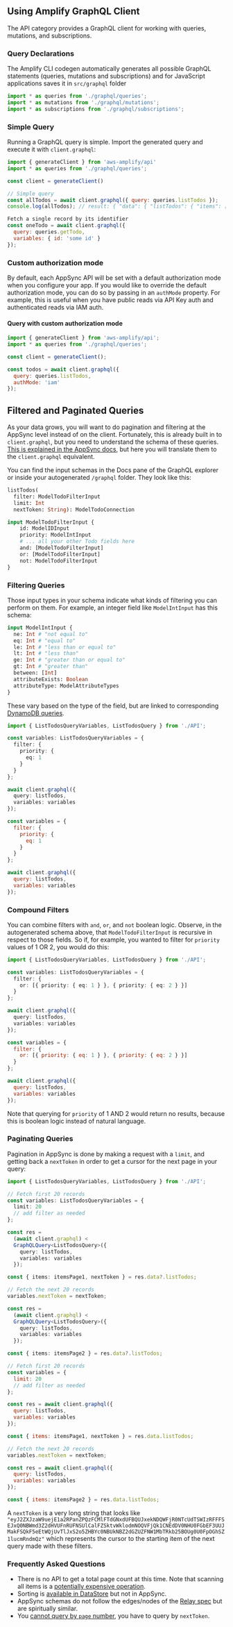 ## Using Amplify GraphQL Client

The API category provides a GraphQL client for working with queries, mutations, and subscriptions.

### Query Declarations

The Amplify CLI codegen automatically generates all possible GraphQL statements (queries, mutations and subscriptions) and for JavaScript applications saves it in `src/graphql` folder

```javascript
import * as queries from './graphql/queries';
import * as mutations from './graphql/mutations';
import * as subscriptions from './graphql/subscriptions';
```

### Simple Query

Running a GraphQL query is simple. Import the generated query and execute it with `client.graphql`:

```js
import { generateClient } from 'aws-amplify/api'
import * as queries from './graphql/queries';

const client = generateClient()

// Simple query
const allTodos = await client.graphql({ query: queries.listTodos });
console.log(allTodos); // result: { "data": { "listTodos": { "items": [/* ..... */] } } }

Fetch a single record by its identifier
const oneTodo = await client.graphql({
  query: queries.getTodo,
  variables: { id: 'some id' }
});
```

### Custom authorization mode

By default, each AppSync API will be set with a default authorization mode when you configure your app. If you would like to override the default authorization mode, you can do so by passing in an `authMode` property. For example, this is useful when you have public reads via API Key auth and authenticated reads via IAM auth.

#### Query with custom authorization mode

```js
import { generateClient } from 'aws-amplify/api';
import * as queries from './graphql/queries';

const client = generateClient();

const todos = await client.graphql({
  query: queries.listTodos,
  authMode: 'iam'
});
```

## Filtered and Paginated Queries

As your data grows, you will want to do pagination and filtering at the AppSync level instead of on the client. Fortunately, this is already built in to `client.graphql`, but you need to understand the schema of these queries. [This is explained in the AppSync docs](https://docs.aws.amazon.com/appsync/latest/devguide/using-your-api.html), but here you will translate them to the `client.graphql` equivalent.

You can find the input schemas in the Docs pane of the GraphQL explorer or inside your autogenerated `/graphql` folder. They look like this:

```graphql
listTodos(
  filter: ModelTodoFilterInput
  limit: Int
  nextToken: String): ModelTodoConnection

input ModelTodoFilterInput {
	id: ModelIDInput
	priority: ModelIntInput
	# ... all your other Todo fields here
	and: [ModelTodoFilterInput]
	or: [ModelTodoFilterInput]
	not: ModelTodoFilterInput
}
```

### Filtering Queries

Those input types in your schema indicate what kinds of filtering you can perform on them. For example, an integer field like `ModelIntInput` has this schema:

```graphql
input ModelIntInput {
  ne: Int # "not equal to"
  eq: Int # "equal to"
  le: Int # "less than or equal to"
  lt: Int # "less than"
  ge: Int # "greater than or equal to"
  gt: Int # "greater than"
  between: [Int]
  attributeExists: Boolean
  attributeType: ModelAttributeTypes
}
```

These vary based on the type of the field, but are linked to corresponding [DynamoDB queries](https://docs.aws.amazon.com/amazondynamodb/latest/APIReference/API_Condition.html).

<BlockSwitcher>
<Block name="TypeScript">

```ts
import { ListTodosQueryVariables, ListTodosQuery } from './API';

const variables: ListTodosQueryVariables = {
  filter: {
    priority: {
      eq: 1
    }
  }
};

await client.graphql({
  query: listTodos,
  variables: variables
});
```

</Block>

<Block name="JavaScript">

```js
const variables = {
  filter: {
    priority: {
      eq: 1
    }
  }
};

await client.graphql({
  query: listTodos,
  variables: variables
});
```

</Block>
</BlockSwitcher>

### Compound Filters

You can combine filters with `and`, `or`, and `not` boolean logic. Observe, in the autogenerated schema above, that `ModelTodoFilterInput` is recursive in respect to those fields. So if, for example, you wanted to filter for `priority` values of 1 OR 2, you would do this:

<BlockSwitcher>
<Block name="TypeScript">

```ts
import { ListTodosQueryVariables, ListTodosQuery } from './API';

const variables: ListTodosQueryVariables = {
  filter: {
    or: [{ priority: { eq: 1 } }, { priority: { eq: 2 } }]
  }
};

await client.graphql({
  query: listTodos,
  variables: variables
});
```

</Block>

<Block name="JavaScript">

```js
const variables = {
  filter: {
    or: [{ priority: { eq: 1 } }, { priority: { eq: 2 } }]
  }
};

await client.graphql({
  query: listTodos,
  variables: variables
});
```

</Block>
</BlockSwitcher>

Note that querying for `priority` of 1 AND 2 would return no results, because this is boolean logic instead of natural language.

### Paginating Queries

Pagination in AppSync is done by making a request with a `limit`, and getting back a `nextToken` in order to get a cursor for the next page in your query:

<BlockSwitcher>
<Block name="TypeScript">

```ts
import { ListTodosQueryVariables, ListTodosQuery } from './API';

// Fetch first 20 records
const variables: ListTodosQueryVariables = {
  limit: 20
  // add filter as needed
};

const res =
  (await client.graphql) <
  GraphQLQuery<ListTodosQuery>({
    query: listTodos,
    variables: variables
  });

const { items: itemsPage1, nextToken } = res.data?.listTodos;

// Fetch the next 20 records
variables.nextToken = nextToken;

const res =
  (await client.graphql) <
  GraphQLQuery<ListTodosQuery>({
    query: listTodos,
    variables: variables
  });

const { items: itemsPage2 } = res.data?.listTodos;
```

</Block>

<Block name="JavaScript">

```js
// Fetch first 20 records
const variables = {
  limit: 20
  // add filter as needed
};

const res = await client.graphql({
  query: listTodos,
  variables: variables
});

const { items: itemsPage1, nextToken } = res.data.listTodos;

// Fetch the next 20 records
variables.nextToken = nextToken;

const res = await client.graphql({
  query: listTodos,
  variables: variables
});

const { items: itemsPage2 } = res.data.listTodos;
```

</Block>
</BlockSwitcher>

A `nextToken` is a very long string that looks like `"eyJ2ZXJzaW9uejE1a2RPanZPQzFCMlFTdGNxdUFBQUJxekNDQWFjR0NTcUdTSWIzRFFFSEJxQ0NBWmd3Z2dHVUFnRUFNSUlCalFZSktvWklodmNOQVFjQk1CNEdDV0NHU0FGbEF3UUJMakFSQkF5eEtWQjUvTlJxS2o5ZHBYc0NBUkNBZ2dGZUZFNW1MbTRkb25BOUg0U0FpOGhSZ1lucmRndmQz"` which represents the cursor to the starting item of the next query made with these filters.

### Frequently Asked Questions

- There is no API to get a total page count at this time. Note that scanning all items is a [potentially expensive operation](https://github.com/aws-amplify/amplify-js/issues/2901).
- Sorting is [available in DataStore](/gen1/[platform]/build-a-backend/more-features/datastore/manipulate-data#predicates) but not in AppSync.
- AppSync schemas do not follow the edges/nodes of the [Relay spec](https://relay.dev/docs/guides/graphql-server-specification) but are spiritually similar.
- You [cannot query by `page` number](https://github.com/aws-amplify/amplify-cli/issues/5086), you have to query by `nextToken`.
